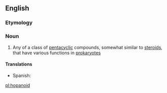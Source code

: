 ==English==

===Etymology===
{{rfe|lang=en}}

===Noun===
{{wikipedia|hopanoids}}
{{en-noun}}

# {{lb|en|biochemistry}} Any of a class of [[pentacyclic]] compounds, somewhat similar to [[steroid]]s, that have various functions in [[prokaryote]]s

====Translations====
{{trans-top|class of pentacyclic compounds}}
* Spanish: {{t|es|hopanoide}}
{{trans-mid}}
{{trans-bottom}}

[[pl:hopanoid]]